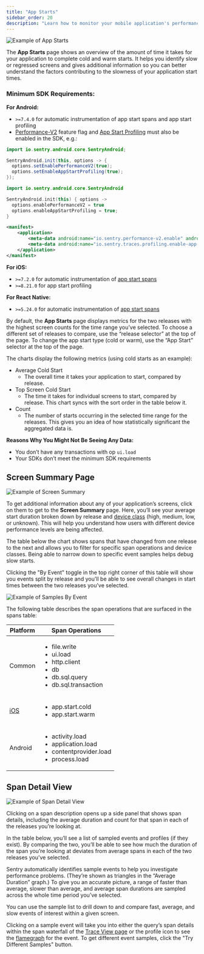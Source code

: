 ```yaml
---
title: "App Starts"
sidebar_order: 20
description: "Learn how to monitor your mobile application's performance by using App Starts to identify slow or regressed screens."
---
```


<Include name="feature-available-for-plan-business.mdx" />

![Example of App Starts](./img/app-starts.png)

The **App Starts** page shows an overview of the amount of time it takes for your application to complete cold and warm starts. It helps you identify slow or regressed screens and gives additional information so you can better understand the factors contributing to the slowness of your application start times.

### Minimum SDK Requirements:

**For Android:**

- `>=7.4.0` for automatic instrumentation of app start spans and app start profiling
- [Performance-V2](/platforms/android/performance/instrumentation/perf-v2) feature flag and [App Start Profiling](/platforms/android/profiling/#app-start-profiling) must also be enabled in the SDK, e.g.:

```java {filename:MyApplication.java}
import io.sentry.android.core.SentryAndroid;

SentryAndroid.init(this, options -> {
  options.setEnablePerformanceV2(true);
  options.setEnableAppStartProfiling(true);
});
```

```kotlin {filename:MyApplication.kt}
import io.sentry.android.core.SentryAndroid

SentryAndroid.init(this) { options ->
  options.enablePerformanceV2 = true
  options.enableAppStartProfiling = true;
}
```

```xml {filename:AndroidManifest.xml}
<manifest>
    <application>
        <meta-data android:name="io.sentry.performance-v2.enable" android:value="true" />
        <meta-data android:name="io.sentry.traces.profiling.enable-app-start" android:value="true" />
    </application>
</manifest>
```

**For iOS:**

- `>=7.2.0` for automatic instrumentation of [app start spans](/platforms/apple/tracing/instrumentation/automatic-instrumentation/#app-start-tracing)
- `>=8.21.0` for app start profiling

**For React Native:**

- `>=5.24.0` for automatic instrumentation of [app start spans](/platforms/react-native/tracing/instrumentation/automatic-instrumentation/#app-start-instrumentation)

By default, the **App Starts** page displays metrics for the two releases with the highest screen counts for the time range you’ve selected. To choose a different set of releases to compare, use the “release selector” at the top of the page. To change the app start type (cold or warm), use the “App Start” selector at the top of the page.

The charts display the following metrics (using cold starts as an example):

- Average Cold Start
    - The overall time it takes your application to start, compared by release.
- Top Screen Cold Start
    - The time it takes for individual screens to start, compared by release. This chart syncs with the sort order in the table below it.
- Count
    - The number of starts occurring in the selected time range for the releases. This gives you an idea of how statistically significant the aggregated data is.

**Reasons Why You Might Not Be Seeing Any Data:**

- You don’t have any transactions with op `ui.load`
- Your SDKs don’t meet the minimum SDK requirements

## Screen Summary Page

![Example of Screen Summary](./img/app-starts-screen-summary.png)

To get additional information about any of your application’s screens, click on them to get to the **Screen Summary** page. Here, you’ll see your average start duration broken down by release and [device class](/concepts/search/searchable-properties/#device-classification) (high, medium, low, or unknown). This will help you understand how users with different device performance levels are being affected.

The table below the chart shows spans that have changed from one release to the next and allows you to filter for specific span operations and device classes. Being able to narrow down to specific event samples helps debug slow starts.

Clicking the "By Event" toggle in the top right corner of this table will show you events split by release and you'll be able to see overall changes in start times between the two releases you've selected.

![Example of Samples By Event](./img/app-starts-samples-by-event.png)

The following table describes the span operations that are surfaced in the spans table:

| Platform | Span Operations |
| --- | --- |
| Common | <ul> <li>file.write</li> <li>ui.load</li> <li>http.client</li> <li>db</li> <li>db.sql.query</li> <li>db.sql.transaction</li> </ul> |
| [iOS](/platforms/apple/guides/ios/tracing/instrumentation/automatic-instrumentation/#app-start-tracing) | <ul> <li>app.start.cold</li> <li>app.start.warm</li> </ul> |
| Android | <ul> <li>activity.load</li> <li>application.load</li> <li>contentprovider.load</li> <li>process.load</li> </ul> |

## Span Detail View

![Example of Span Detail View](./img/app-starts-span-detail-view.png)

Clicking on a span description opens up a side panel that shows span details, including the average duration and count for that span in each of the releases you’re looking at.

In the table below, you’ll see a list of sampled events and profiles (if they exist). By comparing the two, you’ll be able to see how much the duration of the span you’re looking at deviates from average spans in each of the two releases you’ve selected.

Sentry automatically identifies sample events to help you investigate performance problems. (They’re shown as triangles in the “Average Duration” graph.) To give you an accurate picture, a range of faster than average, slower than average, and average span durations are sampled across the whole time period you’ve selected.

You can use the sample list to drill down to and compare fast, average, and slow events of interest within a given screen.

Clicking on a sample event will take you into either the query’s span details within the span waterfall of the [Trace View page](/concepts/key-terms/tracing/trace-view/#product-walkthrough-trace-view-page) or the profile icon to see the [flamegraph](/product/explore/profiling/flame-charts-graphs/) for the event. To get different event samples, click the "Try Different Samples" button.
